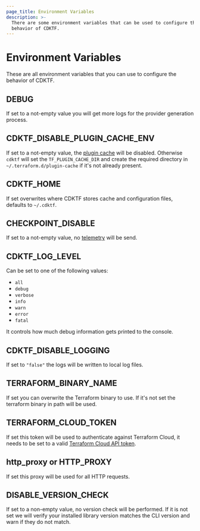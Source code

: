 ```yaml
---
page_title: Environment Variables
description: >-
  There are some environment variables that can be used to configure the
  behavior of CDKTF.
---
```


# Environment Variables

These are all environment variables that you can use to configure the behavior of CDKTF.

## DEBUG

If set to a not-empty value you will get more logs for the provider generation process.

## CDKTF_DISABLE_PLUGIN_CACHE_ENV

If set to a not-empty value, the [plugin cache](/cli/config/config-file#provider-plugin-cache) will be disabled. Otherwise `cdktf` will set the `TF_PLUGIN_CACHE_DIR` and create the required directory in `~/.terraform.d/plugin-cache` if it's not already present.

## CDKTF_HOME

If set overwrites where CDKTF stores cache and configuration files, defaults to `~/.cdktf`.

## CHECKPOINT_DISABLE

If set to a not-empty value, no [telemetry](/cdktf/telemetry) will be send.

## CDKTF_LOG_LEVEL

Can be set to one of the following values:

- `all`
- `debug`
- `verbose`
- `info`
- `warn`
- `error`
- `fatal`

It controls how much debug information gets printed to the console.

## CDKTF_DISABLE_LOGGING

If set to `"false"` the logs will be written to local log files.

## TERRAFORM_BINARY_NAME

If set you can overwrite the Terraform binary to use. If it's not set the terraform binary in path will be used.

## TERRAFORM_CLOUD_TOKEN

If set this token will be used to authenticate against Terraform Cloud, it needs to be set to a valid [Terraform Cloud API token](/cloud-docs/users-teams-organizations/api-tokens).

## http_proxy or HTTP_PROXY

If set this proxy will be used for all HTTP requests.

## DISABLE_VERSION_CHECK

If set to a non-empty value, no version check will be performed. If it is not set we will verify your installed library version matches the CLI version and warn if they do not match.

